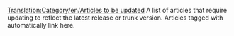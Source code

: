 [[Translation:Category/en/Articles to be updated]]
A list of articles that require updating to reflect the latest release or trunk version.  Articles tagged with {{en/S|en/Outdated}} automatically link here.